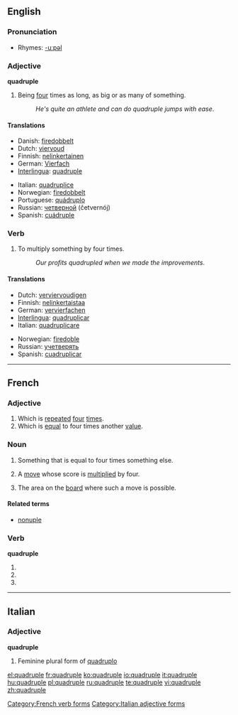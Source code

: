 {{wikipedia}}
==English==
{{coefficient}}
===Pronunciation===
*Rhymes: [[Rhymes:English:-uːpəl|-uːpəl]]

===Adjective===
'''quadruple'''

# Being [[four]] times as long, as big or as many of something.
#: ''He's quite an athlete and can do quadruple jumps with ease''.

====Translations====
{{top}}
*Danish: [[firedobbelt]]
*Dutch: [[viervoud]]
*Finnish: [[nelinkertainen]]
*German: [[Vierfach]]
*[[Interlingua]]: [[#Interlingua|quadruple]]
{{mid}}
*Italian: [[quadruplice]]
*Norwegian: [[firedobbelt]]
*Portuguese: [[quádruplo]]
*Russian: [[четверной]] (četvernój)
*Spanish: [[cuádruple]]
{{bottom}}

===Verb===
{{en-verb|quadruples|quadrupling|quadrupled|quadrupled}}

# To multiply something by four times.
#: ''Our profits quadrupled when we made the improvements''.

====Translations====
{{top}}
*Dutch: [[verviervoudigen]]
*Finnish: [[nelinkertaistaa]]
*German: [[vervierfachen]]
*[[Interlingua]]: [[quadruplicar]]
*Italian: [[quadruplicare]]
{{mid}}
*Norwegian: [[firedoble]]
*Russian: [[учетверять]]
*Spanish: [[cuadruplicar]]
{{bottom}}

----

==French==

===Adjective===
{{fr-adj|f=quadruple}}

# Which is [[repeat]]ed [[four]] [[times]].
# Which is [[equal]] to four times another [[value]].

===Noun===
{{fr-noun|m}}

# Something that is equal to four times something else.
# {{context|[[Scrabble]]}} A [[move]] whose score is [[multiply|multiplied]] by four.
# {{context|Scrabble}} The area on the [[board]] where such a move is possible.

====Related terms====
*[[nonuple]]

===Verb===
'''quadruple'''

# {{form of|First- and third-person singular indicative present|[[quadrupler]]}}
# {{form of|First- and third-person singular subjunctive present|[[quadrupler]]}}
# {{form of|Ordinary second-person singular imperative present|[[quadrupler]]}}

[[Category:French verb forms]]

----

==Italian==

===Adjective===
'''quadruple''' {{f}}

# Feminine plural form of [[quadruplo]]

[[Category:Italian adjective forms]]

[[el:quadruple]]
[[fr:quadruple]]
[[ko:quadruple]]
[[io:quadruple]]
[[it:quadruple]]
[[hu:quadruple]]
[[pl:quadruple]]
[[ru:quadruple]]
[[te:quadruple]]
[[vi:quadruple]]
[[zh:quadruple]]